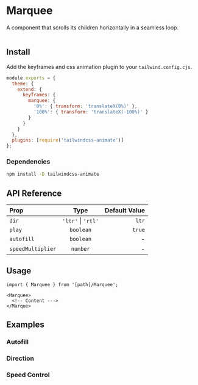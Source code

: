
# Marquee

A component that scrolls its children horizontally in a seamless loop.

<PreviewBox>
  <Marquee autofill className="rounded-md">
    <div className="flex gap-2 mr-2">
      <div className="size-20 rounded-md bg-primary/20"></div>
      <div className="size-20 rounded-md bg-primary/30"></div>
      <div className="size-20 rounded-md bg-primary/40"></div>
    </div>
  </Marquee>
</PreviewBox>

## Install

<FileCode path="components/foundations/Marquee" />

Add the keyframes and css animation plugin to your `tailwind.config.cjs`.

```js copy filename="tailwind.config.cjs"
module.exports = {
  theme: {
    extend: {
      keyframes: {
        marquee: {
          '0%': { transform: 'translateX(0%)' },
          '100%': { transform: 'translateX(-100%)' }
        }
      }
    }
  },
  plugins: [require('tailwindcss-animate')]
};
```

### Dependencies

```bash copy
npm install -D tailwindcss-animate
```

## API Reference

| Prop              |        Type        | Default Value |
| :---------------- | :----------------: | ------------: |
| `dir`             | `'ltr'` \| `'rtl'` |         `ltr` |
| `play`            |     `boolean`      |        `true` |
| `autofill`        |     `boolean`      |             - |
| `speedMultiplier` |      `number`      |             - |

## Usage

```tsx copy
import { Marquee } from '[path]/Marquee';
```

```tsx copy
<Marquee>
  <!-- Content --->
</Marque>
```

## Examples

### Autofill

<ComponentPreview path="components/foundations/Marquee/examples/MarqueeAutofill" />

### Direction

<ComponentPreview path="components/foundations/Marquee/examples/MarqueeDirection" />

### Speed Control

<ComponentPreview path="components/foundations/Marquee/examples/MarqueeSpeedControl" />
